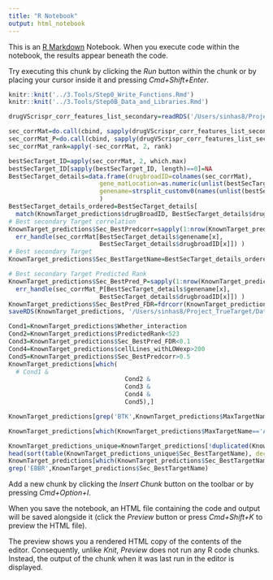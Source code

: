 ```yaml
---
title: "R Notebook"
output: html_notebook
---
```


This is an [R Markdown](http://rmarkdown.rstudio.com) Notebook. When you execute code within the notebook, the results appear beneath the code. 

Try executing this chunk by clicking the *Run* button within the chunk or by placing your cursor inside it and pressing *Cmd+Shift+Enter*. 
<!-- Predict Secondary Targets for drugs; Of specifial interest where primamry is expressed in only few cell lines -->
```r
knitr::knit('../3.Tools/Step0_Write_Functions.Rmd')
knitr::knit('../3.Tools/Step0B_Data_and_Libraries.Rmd')
```

<!-- Identify the sec Target  corr matrix -->
```r
drugVScrispr_corr_features_list_secondary=readRDS('/Users/sinhas8/Project_TrueTarget/Data/drugVScrispr_corr_features_list_secondary.RDS')
```
<!-- All corrmat, corrmat_P, corrmat_FDR, corrmat_rank -->
```r
sec_corrMat=do.call(cbind, sapply(drugVScrispr_corr_features_list_secondary, function(x) err_handle(x[,2])))
sec_corrMat_P=do.call(cbind, sapply(drugVScrispr_corr_features_list_secondary, function(x) err_handle(x[,1])))
sec_corrMat_rank=apply(-sec_corrMat, 2, rank)
```
<!-- Find features of secondary Targets -->
```r
bestSecTarget_ID=apply(sec_corrMat, 2, which.max)
bestSecTarget_ID[sapply(bestSecTarget_ID, length)==0]=NA
BestSecTarget_details=data.frame(drugbroadID=colnames(sec_corrMat),
                         gene_matLocation=as.numeric(unlist(bestSecTarget_ID)),
                         genename=strsplit_customv0(names(unlist(bestSecTarget_ID)), '\\.', 2)
                         )
BestSecTarget_details_ordered=BestSecTarget_details[
  match(KnownTarget_predictions$drugBroadID, BestSecTarget_details$drugbroadID),]
# Best secondary Target correlation
KnownTarget_predictions$Sec_BestPredcorr=sapply(1:nrow(KnownTarget_predictions), function(x)
  err_handle(sec_corrMat[BestSecTarget_details$genename[x],
                         BestSecTarget_details$drugbroadID[x]]) )
# Best secondary Target
KnownTarget_predictions$Sec_BestTargetName=BestSecTarget_details_ordered$genename

# Best secondary Target Predicted Rank
KnownTarget_predictions$Sec_BestPred_P=sapply(1:nrow(KnownTarget_predictions), function(x)
  err_handle(sec_corrMat_P[BestSecTarget_details$genename[x],
                         BestSecTarget_details$drugbroadID[x]]) )
KnownTarget_predictions$Sec_BestPred_FDR=fdrcorr(KnownTarget_predictions$Sec_BestPred_P)
saveRDS(KnownTarget_predictions, '/Users/sinhas8/Project_TrueTarget/Data/KnownTarget_predictions_v4.RDS')
```
<!-- Best Secondary Targets -->
```r
Cond1=KnownTarget_predictions$Whether_interaction
Cond2=KnownTarget_predictions$PredictedRank<523
Cond3=KnownTarget_predictions$Sec_BestPred_FDR<0.1
Cond4=KnownTarget_predictions$cellLines_withLOWexp>200
Cond5=KnownTarget_predictions$Sec_BestPredcorr>0.5
KnownTarget_predictions[which(
  # Cond1 &
                                Cond2 &
                                Cond3 &
                                Cond4 & 
                                Cond5),]
```
<!-- What about other BTK inhibitors? Do they also target EGFR? -->
```r
KnownTarget_predictions[grep('BTK',KnownTarget_predictions$MaxTargetName),]
```
<!-- What about other AR inhibitors? -->
```r
KnownTarget_predictions[which(KnownTarget_predictions$MaxTargetName=='AR'),]
```
```r
KnownTarget_predictions_unique=KnownTarget_predictions[!duplicated(KnownTarget_predictions$drugName),]
head(sort(table(KnownTarget_predictions_unique$Sec_BestTargetName), decreasing = T))
KnownTarget_predictions[which(KnownTarget_predictions$Sec_BestTargetName=='ERBB3'),]
grep('EBBR',KnownTarget_predictions$Sec_BestTargetName)
```

Add a new chunk by clicking the *Insert Chunk* button on the toolbar or by pressing *Cmd+Option+I*.

When you save the notebook, an HTML file containing the code and output will be saved alongside it (click the *Preview* button or press *Cmd+Shift+K* to preview the HTML file). 

The preview shows you a rendered HTML copy of the contents of the editor. Consequently, unlike *Knit*, *Preview* does not run any R code chunks. Instead, the output of the chunk when it was last run in the editor is displayed.

